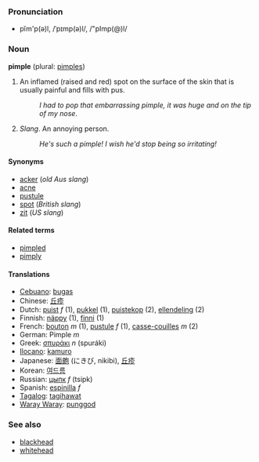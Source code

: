 === Pronunciation ===
*pĭm'p(ə)l, /ˈpɪmp(ə)l/, /"pImp(@)l/

=== Noun ===
'''pimple''' (plural: [[pimples]])

#An inflamed (raised and red) spot on the surface of the skin that is usually painful and fills with pus.
#:''I had to pop that embarrassing pimple, it was huge and on the tip of my nose''.
#''Slang''. An annoying person.
#:''He's such a pimple! I wish he'd stop being so irritating!''

==== Synonyms ====
*[[acker]] (''old Aus slang'')
*[[acne]]
*[[pustule]]
*[[spot]] (''British slang'')
*[[zit]] (''US slang'')

==== Related terms ====
*[[pimpled]]
*[[pimply]]

====Translations====
*[[Cebuano]]: [[bugas]]
*Chinese: [[丘疹]]
*Dutch: [[puist]] ''f'' (1), [[pukkel]] (1), [[puistekop]] (2), [[ellendeling]] (2)
*Finnish: [[näppy]] (1), [[finni]] (1)
*French: [[bouton]] ''m'' (1), [[pustule]] ''f'' (1), [[casse-couilles]] ''m'' (2)
*German: Pimple ''m''
*Greek: [[σπυράκι]] ''n'' (spur&aacute;ki)
*[[Ilocano]]: [[kamuro]]
*Japanese: [[面皰]] (にきび, nikibi), [[丘疹]]
*Korean: [[여드름]]
*Russian: [[цыпк]] ''f'' (tsipk)
*Spanish: [[espinilla]] ''f''
*[[Tagalog]]: [[tagihawat]]
*[[Waray Waray]]: [[punggod]]

=== See also ===
*[[blackhead]]
*[[whitehead]]